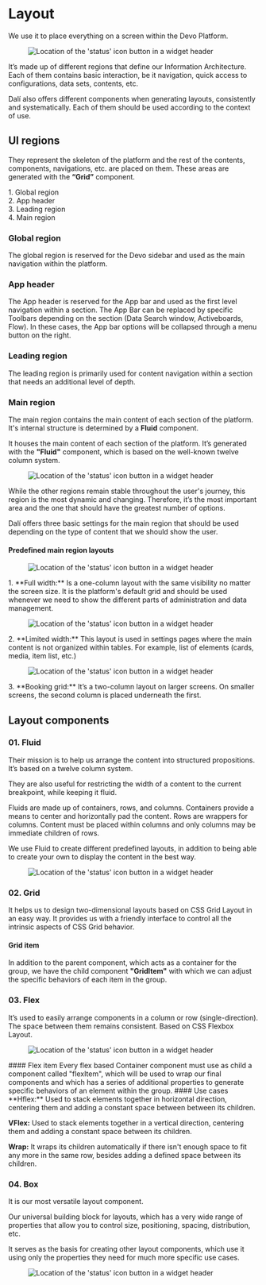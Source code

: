 

<Meta title="Foundations/Layout" />

# Layout

We use it to place everything on a screen within the Devo Platform.

<Figure>
  <img
    alt="Location of the 'status' icon button in a widget header"
    src="img/layout-15x.png"
  />
</Figure>

It’s made up of different regions that define our Information Architecture. Each
of them contains basic interaction, be it navigation, quick access to configurations,
data sets, contents, etc.

Dalí also offers different components when generating layouts, consistently and systematically. Each of them should be used according to the context of use.

## UI regions

They represent the skeleton of the platform and the rest of the contents, components, navigations, etc. are placed on them. These areas are generated with the **“Grid”** component.

<Figure spaceToTop>
  <Figma
    aspectRatio="4x3"
    url="https://www.figma.com/file/4f9wa0fKYIwMue6yo6nrJL/Genesys-Design-System---Web-Previews?type=design&node-id=9887%3A38268&mode=design&t=RE4bbatEUXom8VAu-1"
  />
</Figure>

<section className="mrow">
  <div className="mcol-12 mcol-sm-6">
    <div className="mcol-12 mcol-sm-6">1. Global region</div>
    <div className="mcol-12 mcol-sm-6">2. App header</div>
  </div>
  <div className="mcol-12 mcol-sm-6">
    <div className="mcol-12 mcol-sm-6">3. Leading region</div>
    <div className="mcol-12 mcol-sm-6">4. Main region</div>
  </div>
</section>

### Global region

The global region is reserved for the Devo sidebar and used as the main navigation within the platform.

### App header

The App header is reserved for the App bar and used as the first level navigation within a section. The App Bar can be replaced by specific Toolbars depending on the section (Data Search window, Activeboards, Flow). In these cases, the App bar options will be collapsed through a menu button on the right.

### Leading region

The leading region is primarily used for content navigation within a section that needs an additional level of depth.

### Main region

The main region contains the main content of each section of the platform. It's internal structure is determined by a **Fluid** component.

It houses the main content of each section of the platform. It’s generated with the **"Fluid"** component, which is based on the well-known twelve column system.

<Figure>
  <img
    alt="Location of the 'status' icon button in a widget header"
    src="img/layout-main-region-15x.jpg"
  />
</Figure>

<section className="mrow">
  <div className="mcol-12 mcol-sm-6"></div>
  <div className="mcol-12 mcol-sm-6"></div>
</section>

While the other regions remain stable throughout the user's journey, this region is the most dynamic and changing. Therefore, it’s the most important area and the one that should have the greatest number of options.

Dalí offers three basic settings for the main region that should be used depending on the type of content that we should show the user.

#### Predefined main region layouts

<section className="mrow">
  <div className="mcol-12 mcol-sm-6">
    <Figure>
      <img
        alt="Location of the 'status' icon button in a widget header"
        src="img/layout-main-region-full-width-15x.png"
      />
    </Figure>
  </div>
  <div className="mcol-12 mcol-sm-6">
    1. **Full width:** Is a one-column layout with the same visibility no matter
    the screen size. It is the platform's default grid and should be used
    whenever we need to show the different parts of administration and data
    management.
  </div>
</section>

<section className="mrow">
  <div className="mcol-12 mcol-sm-6">
    <Figure>
      <img
        alt="Location of the 'status' icon button in a widget header"
        src="img/layout-main-region-limited-width.png"
      />
    </Figure>
  </div>
  <div className="mcol-12 mcol-sm-6">
    2. **Limited width:** This layout is used in settings pages where the main
    content is not organized within tables. For example, list of elements
    (cards, media, item list, etc.)
  </div>
</section>

<section className="mrow">
  <div className="mcol-12 mcol-sm-6">
    <Figure>
      <img
        alt="Location of the 'status' icon button in a widget header"
        src="img/layout-main-region-booking-grid.png"
      />
    </Figure>
  </div>
  <div className="mcol-12 mcol-sm-6">
    3. **Booking grid:** It’s a two-column layout on larger screens. On smaller
    screens, the second column is placed underneath the first.
  </div>
</section>

## Layout components

### 01. Fluid

Their mission is to help us arrange the content into structured propositions. It’s based on a twelve column system.

They are also useful for restricting the width of a content to the current breakpoint, while keeping it fluid.

Fluids are made up of containers, rows, and columns. Containers provide a means to center and horizontally pad the content. Rows are wrappers for columns. Content must be placed within columns and only columns may be immediate children of rows.

We use Fluid to create different predefined layouts, in addition to being able to create your own to display the content in the best way.

<Figure>
  <img
    alt="Location of the 'status' icon button in a widget header"
    src="img/layout-components-fluid-15x.png"
  />
</Figure>

### 02. Grid

It helps us to design two-dimensional layouts based on CSS Grid Layout in an easy way. It provides us with a friendly interface to control all the intrinsic aspects of CSS Grid behavior.

#### Grid item

In addition to the parent component, which acts as a container for the group, we have the child component **"GridItem"** with which we can adjust the specific behaviors of each item in the group.

### 03. Flex

It’s used to easily arrange components in a column or row (single-direction). The space between them remains consistent. Based on CSS Flexbox Layout.

<Figure>
  <img
    alt="Location of the 'status' icon button in a widget header"
    src="img/layout-components-flex-15x.jpg"
  />
</Figure>
#### Flex item Every flex based Container component must use as child a component
called "flexItem", which will be used to wrap our final components and which has
a series of additional properties to generate specific behaviors of an element within
the group. #### Use cases **Hflex:** Used to stack elements together in horizontal
direction, centering them and adding a constant space between between its children.

**VFlex:** Used to stack elements together in a vertical direction, centering them and adding a constant space between its children.

**Wrap:** It wraps its children automatically if there isn't enough space to fit any more in the same row, besides adding a defined space between its children.

### 04. Box

It is our most versatile layout component.

Our universal building block for layouts, which has a very wide range of properties that allow you to control size, positioning, spacing, distribution, etc.

It serves as the basis for creating other layout components, which use it using only the properties they need for much more specific use cases.

<section className="mrow">
  <div className="mcol-12 mcol-sm-6">
    <Figure>
      <img
        alt="Location of the 'status' icon button in a widget header"
        src="img/layout-components-box-2x.png"
      />
    </Figure>
  </div>
  <div className="mcol-12 mcol-sm-6"></div>
</section>
